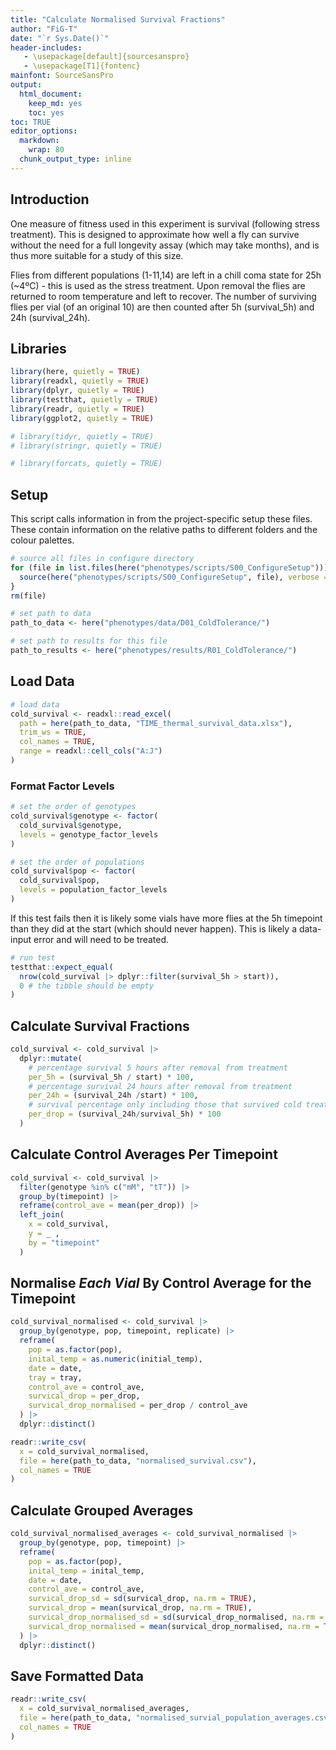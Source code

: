 ```yaml
---
title: "Calculate Normalised Survival Fractions"
author: "FiG-T"
date: "`r Sys.Date()`"
header-includes:
   - \usepackage[default]{sourcesanspro}
   - \usepackage[T1]{fontenc}
mainfont: SourceSansPro
output: 
  html_document: 
    keep_md: yes
    toc: yes
toc: TRUE
editor_options:
  markdown:
    wrap: 80
  chunk_output_type: inline
---
```


## Introduction 

One measure of fitness used in this experiment is survival (following stress treatment). This is designed to approximate how well a fly can survive without the need for a full longevity assay (which may take months), and is thus more suitable for a study of this size.

Flies from different populations (1-11,14) are left in a chill coma state for 25h (~4ºC) - this is used as the stress treatment. Upon removal the flies are returned to room temperature and left to recover. The number of surviving flies per vial (of an original 10) are then counted after 5h (survival_5h) and 24h (survival_24h).

## Libraries

```r
library(here, quietly = TRUE)
library(readxl, quietly = TRUE)
library(dplyr, quietly = TRUE)
library(testthat, quietly = TRUE)
library(readr, quietly = TRUE)
library(ggplot2, quietly = TRUE)

# library(tidyr, quietly = TRUE)
# library(stringr, quietly = TRUE)

# library(forcats, quietly = TRUE)

```

## Setup

This script calls information in from the project-specific setup these files. These contain information on the relative paths to different folders and the colour palettes.

```r
# source all files in configure directory
for (file in list.files(here("phenotypes/scripts/S00_ConfigureSetup"))) {
  source(here("phenotypes/scripts/S00_ConfigureSetup", file), verbose = FALSE)
}
rm(file)

# set path to data 
path_to_data <- here("phenotypes/data/D01_ColdTolerance/")

# set path to results for this file
path_to_results <- here("phenotypes/results/R01_ColdTolerance/")
```

## Load Data

```r
# load data 
cold_survival <- readxl::read_excel(
  path = here(path_to_data, "TIME_thermal_survival_data.xlsx"), 
  trim_ws = TRUE, 
  col_names = TRUE, 
  range = readxl::cell_cols("A:J")
)
```

### Format Factor Levels

```r
# set the order of genotypes
cold_survival$genotype <- factor(
  cold_survival$genotype, 
  levels = genotype_factor_levels
)

# set the order of populations
cold_survival$pop <- factor(
  cold_survival$pop, 
  levels = population_factor_levels
)
```

If this test fails then it is likely some vials have more flies at the 5h timepoint than they did at the start (which should never happen). This is likely a data-input error and will need to be treated. 

```r
# run test
testthat::expect_equal(
  nrow(cold_survival |> dplyr::filter(survival_5h > start)), 
  0 # the tibble should be empty
)
```

## Calculate Survival Fractions

```r
cold_survival <- cold_survival |> 
  dplyr::mutate(
    # percentage survival 5 hours after removal from treatment
    per_5h = (survival_5h / start) * 100,
    # percentage survival 24 hours after removal from treatment
    per_24h = (survival_24h /start) * 100, 
    # survival percentage only including those that survived cold treatment
    per_drop = (survival_24h/survival_5h) * 100
  )
```

## Calculate Control Averages Per Timepoint

```r
cold_survival <- cold_survival |> 
  filter(genotype %in% c("mM", "tT")) |> 
  group_by(timepoint) |>
  reframe(control_ave = mean(per_drop)) |>
  left_join(
    x = cold_survival, 
    y = _ , 
    by = "timepoint"
  )
```

## Normalise *Each Vial* By Control Average for the Timepoint

```r
cold_survival_normalised <- cold_survival |> 
  group_by(genotype, pop, timepoint, replicate) |>
  reframe(
    pop = as.factor(pop),
    inital_temp = as.numeric(initial_temp), 
    date = date,
    tray = tray,
    control_ave = control_ave,
    survical_drop = per_drop,
    survical_drop_normalised = per_drop / control_ave
  ) |> 
  dplyr::distinct()
```

```r
readr::write_csv(
  x = cold_survival_normalised, 
  file = here(path_to_data, "normalised_survival.csv"), 
  col_names = TRUE
)
```

## Calculate Grouped Averages

```r
cold_survival_normalised_averages <- cold_survival_normalised |> 
  group_by(genotype, pop, timepoint) |>
  reframe(
    pop = as.factor(pop),
    inital_temp = inital_temp, 
    date = date,
    control_ave = control_ave,
    survical_drop_sd = sd(survical_drop, na.rm = TRUE),
    survical_drop = mean(survical_drop, na.rm = TRUE),
    survical_drop_normalised_sd = sd(survical_drop_normalised, na.rm = TRUE),
    survical_drop_normalised = mean(survical_drop_normalised, na.rm = TRUE), 
  ) |> 
  dplyr::distinct()
```

## Save Formatted Data 

```r
readr::write_csv(
  x = cold_survival_normalised_averages, 
  file = here(path_to_data, "normalised_survial_population_averages.csv"), 
  col_names = TRUE
)
```
